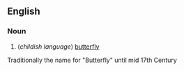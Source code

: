 ==English==

===Noun===
{{en-noun|flutterbies}}

# (''childish language'') [[butterfly]]
Traditionally the name for "Butterfly" until mid 17th Century